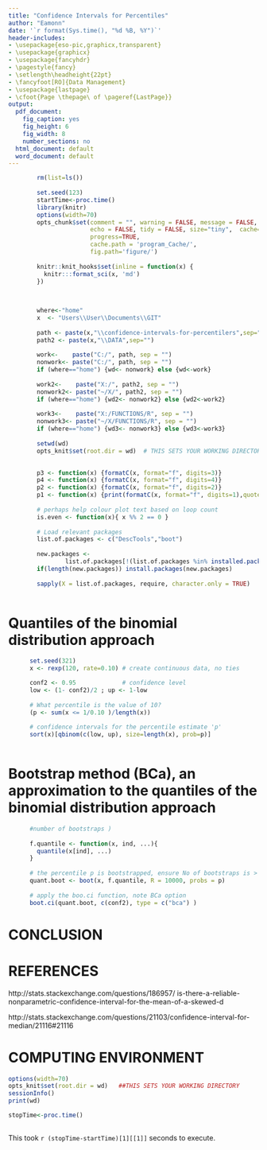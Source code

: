 ```yaml
---
title: "Confidence Intervals for Percentiles"
author: "Eamonn"
date: '`r format(Sys.time(), "%d %B, %Y")`'
header-includes:
- \usepackage{eso-pic,graphicx,transparent}
- \usepackage{graphicx}
- \usepackage{fancyhdr}
- \pagestyle{fancy}
- \setlength\headheight{22pt}
- \fancyfoot[RO]{Data Management}
- \usepackage{lastpage}
- \cfoot{Page \thepage\ of \pageref{LastPage}}
output:
  pdf_document:
    fig_caption: yes
    fig_height: 6
    fig_width: 8
    number_sections: no
  html_document: default
  word_document: default
---
```

 
 
\AddToShipoutPictureFG{
  \AtPageCenter{% or \AtTextCenter
    \makebox[0pt]{\rotatebox[origin=c]{45}{%
      \scalebox{5}{\texttransparent{0.3}{  }}%
    }}
  }
}
 
 
 
```r
 
        rm(list=ls())
 
        set.seed(123)
        startTime<-proc.time()
        library(knitr)
        options(width=70)
        opts_chunk$set(comment = "", warning = FALSE, message = FALSE,
                       echo = FALSE, tidy = FALSE, size="tiny",  cache=FALSE,
                       progress=TRUE,
                       cache.path = 'program_Cache/',
                       fig.path='figure/')
         
        knitr::knit_hooks$set(inline = function(x) {
          knitr:::format_sci(x, 'md')
        })
         
        
```
 
<!-- \begin{figure}[t!] -->
<!--   \centering -->
<!--     \includegraphics[keepaspectratio, width=0.2\textwidth]{LOGO.png} -->
<!--   \label{fig:RSUencountered} -->
<!-- \end{figure} -->
 
 
 
 
```r

        where<-"home"
        x  <- "Users\\User\\Documents\\GIT"
        
        path <- paste(x,"\\confidence-intervals-for-percentilers",sep="")
        path2 <- paste(x,"\\DATA",sep="")
        
        work<-    paste("C:/", path, sep = "")
        nonwork<- paste("C:/", path, sep = "")
        if (where=="home") {wd<- nonwork} else {wd<-work}
        
        work2<-    paste("X:/", path2, sep = "")
        nonwork2<- paste("~/X/", path2, sep = "")
        if (where=="home") {wd2<- nonwork2} else {wd2<-work2}
        
        work3<-    paste("X:/FUNCTIONS/R", sep = "")
        nonwork3<- paste("~/X/FUNCTIONS/R", sep = "")
        if (where=="home") {wd3<- nonwork3} else {wd3<-work3}
        
        setwd(wd)
        opts_knit$set(root.dir = wd)  # THIS SETS YOUR WORKING DIRECTORY
        
```
```r
 
        p3 <- function(x) {formatC(x, format="f", digits=3)}
        p4 <- function(x) {formatC(x, format="f", digits=4)}
        p2 <- function(x) {formatC(x, format="f", digits=2)}
        p1 <- function(x) {print(formatC(x, format="f", digits=1),quote=FALSE)}
        
        # perhaps help colour plot text based on loop count
        is.even <- function(x){ x %% 2 == 0 }
 
        # Load relevant packages
        list.of.packages <- c("DescTools","boot")
 
        new.packages <- 
                list.of.packages[!(list.of.packages %in% installed.packages()[,"Package"])]
        if(length(new.packages)) install.packages(new.packages)
        
        sapply(X = list.of.packages, require, character.only = TRUE)
        
```
 
# Quantiles of the binomial distribution approach
 
```r
      
      set.seed(321)
      x <- rexp(120, rate=0.10) # create continuous data, no ties

      conf2 <- 0.95             # confidence level
      low <- (1- conf2)/2 ; up <- 1-low
      
      # What percentile is the value of 10? 
      (p <- sum(x <= 1/0.10 )/length(x))  
      
      # confidence intervals for the percentile estimate 'p'
      sort(x)[qbinom(c(low, up), size=length(x), prob=p)]
       
```
 
# Bootstrap method (BCa), an approximation to the quantiles of the binomial distribution approach
 
```r
   
      #number of bootstraps ) 
      
      f.quantile <- function(x, ind, ...){ 
        quantile(x[ind], ...) 
      } 
      
      # the percentile p is bootstrapped, ensure No of bootstraps is > than sample size
      quant.boot <- boot(x, f.quantile, R = 10000, probs = p)
      
      # apply the boo.ci function, note BCa option
      boot.ci(quant.boot, c(conf2), type = c("bca") )

```

# CONCLUSION
 
# REFERENCES

http://stats.stackexchange.com/questions/186957/ is-there-a-reliable-nonparametric-confidence-interval-for-the-mean-of-a-skewed-d
 
http://stats.stackexchange.com/questions/21103/confidence-interval-for-median/21116#21116

# COMPUTING ENVIRONMENT
 
```r
options(width=70)
opts_knit$set(root.dir = wd)   ##THIS SETS YOUR WORKING DIRECTORY
sessionInfo()
print(wd)
```
 
```r
 
stopTime<-proc.time()
 
```
 
This took `r (stopTime-startTime)[1][[1]]` seconds to execute.

 
    
      
 
